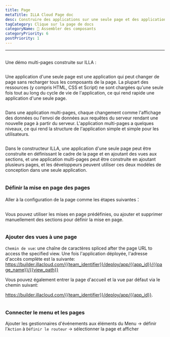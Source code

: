 ```yaml
---
title: Page
metaTitle: ILLA Cloud Page doc
desc: Construire des applications sur une seule page et des applications sur plusieurs pages sur ILLA
tagCategory: Clique sur la page de docs
categoryName: 🧬 Assembler des composants
categoryPriority: 6
postPriority: 1
---
```


* * *

## <h2 hidden>Page</h2>

Une démo multi-pages construite sur ILLA : 

<img src='https://cdn.illacloud.com/official-website/img/docs/assemble/page1.gif' alt="" />

Une application d'une seule page est une application qui peut changer de page sans recharger tous les composants de la page. La plupart des ressources (y compris HTML, CSS et Script) ne sont chargées qu'une seule fois tout au long du cycle de vie de l'application, ce qui rend rapide une application d'une seule page.

<img src='https://cdn.illacloud.com/official-website/img/docs/assemble/page2.png' alt="" />

Dans une application multi-pages, chaque changement comme l'affichage des données ou l'envoi de données aux requêtes du serveur rendant une nouvelle page à partir du serveur. L'application multi-pages a quelques niveaux, ce qui rend la structure de l'application simple et simple pour les utilisateurs.

<img src='https://cdn.illacloud.com/official-website/img/docs/assemble/page3.png' alt="" />

Dans le constructeur ILLA, une application d'une seule page peut être construite en définissant le cadre de la page et en ajoutant des vues aux sections, et une application multi-pages peut être construite en ajoutant plusieurs pages, et les développeurs peuvent utiliser ces deux modèles de conception dans une seule application.

<img src='https://cdn.illacloud.com/official-website/img/docs/assemble/page4.png' alt="" />

### Définir la mise en page des pages

Aller à la configuration de la page comme les étapes suivantes：

<img src='https://cdn.illacloud.com/official-website/img/docs/assemble/page5.png' alt="" />

Vous pouvez utiliser les mises en page prédéfinies, ou ajouter et supprimer manuellement des sections pour définir la mise en page. 

<img src='https://cdn.illacloud.com/official-website/img/docs/assemble/page6.gif' alt="" />

### Ajouter des vues à une page

`Chemin de vue`: une chaîne de caractères spliced after the page URL to access the specified view. Une fois l'application déployée, l'adresse d'accès complète est la suivante: https://builder.illacloud.com/{{team_identifier}}/deploy/app/{{app_id}}/{{page_name}}/{{view_path}}

Vous pouvez également entrer la page d'accueil et la vue par défaut via le chemin suivant:

https://builder.illacloud.com/{{team_identifier}}/deploy/app/{{app_id}}. 

<img src='https://cdn.illacloud.com/official-website/img/docs/assemble/page7.png' alt="" />

### Connecter le menu et les pages

Ajouter les gestionnaires d'événements aux éléments du Menu → définir l'`Action` à `Définir le routeur` → sélectionner la page et afficher

<img src='https://cdn.illacloud.com/official-website/img/docs/assemble/page8.gif' alt="" />

